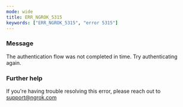```yaml
---
mode: wide
title: ERR_NGROK_5315
keywords: ["ERR_NGROK_5315", "error 5315"]
---
```


### Message

The authentication flow was not completed in time. Try authenticating again.

### Further help

If you're having trouble resolving this error, please reach out to [support@ngrok.com](mailto:support@ngrok.com?subject=Help%20with%20ERR_NGROK_5315)
